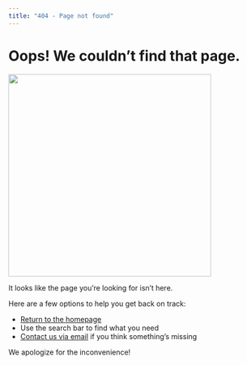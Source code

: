 ```yaml
---
title: "404 - Page not found"
---
```


# Oops! We couldn't find that page.

![](assets/img/404.webp){fig-align="center" width="400"}

It looks like the page you're looking for isn't here.

Here are a few options to help you get back on track:

- [Return to the homepage](index.qmd)
- Use the search bar to find what you need
- [Contact us via email](mailto:steven_ponce@yahoo.comm) if you think something's missing

We apologize for the inconvenience!